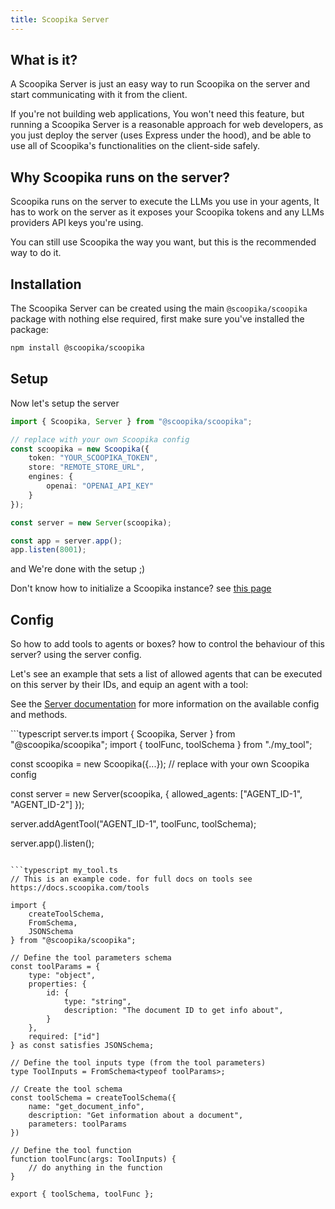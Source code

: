```yaml
---
title: Scoopika Server
---
```


## What is it?

A Scoopika Server is just an easy way to run Scoopika on the server and start communicating with it from the client.

If you're not building web applications, You won't need this feature, but running a Scoopika Server is a reasonable approach for web developers, as you just deploy the server (uses Express under the hood), and be able to use all of Scoopika's functionalities on the client-side safely.

## Why Scoopika runs on the server?

Scoopika runs on the server to execute the LLMs you use in your agents, It has to work on the server as it exposes your Scoopika tokens and any LLMs providers API keys you're using.

You can still use Scoopika the way you want, but this is the recommended way to do it.

## Installation

The Scoopika Server can be created using the main `@scoopika/scoopika` package with nothing else required, first make sure you've installed the package:

```bash
npm install @scoopika/scoopika
```

## Setup

Now let's setup the server

```typescript
import { Scoopika, Server } from "@scoopika/scoopika";

// replace with your own Scoopika config
const scoopika = new Scoopika({
	token: "YOUR_SCOOPIKA_TOKEN",
	store: "REMOTE_STORE_URL",
	engines: {
		openai: "OPENAI_API_KEY"
	}
});

const server = new Server(scoopika);

const app = server.app();
app.listen(8001);
```

and We're done with the setup ;)

Don't know how to initialize a Scoopika instance? see [this page](/packages/ts/scoopika/scoopika)

## Config

So how to add tools to agents or boxes? how to control the behaviour of this server? using the server config.

Let's see an example that sets a list of allowed agents that can be executed on this server by their IDs, and equip an agent with a tool:

See the [Server documentation](/packages/ts/scoopika/server) for more information on the available config and methods.

<CodeGroup>
```typescript server.ts
import { Scoopika, Server } from "@scoopika/scoopika";
import { toolFunc, toolSchema } from "./my_tool";

const scoopika = new Scoopika({...}); // replace with your own Scoopika config

const server = new Server(scoopika, {
	allowed_agents: ["AGENT_ID-1", "AGENT_ID-2"]
});

server.addAgentTool("AGENT_ID-1", toolFunc, toolSchema);

server.app().listen();
```

```typescript my_tool.ts
// This is an example code. for full docs on tools see https://docs.scoopika.com/tools

import {
	createToolSchema,
	FromSchema,
	JSONSchema
} from "@scoopika/scoopika";

// Define the tool parameters schema
const toolParams = {
	type: "object",
	properties: {
		id: {
			type: "string",
			description: "The document ID to get info about",
		}
	},
	required: ["id"]
} as const satisfies JSONSchema;

// Define the tool inputs type (from the tool parameters)
type ToolInputs = FromSchema<typeof toolParams>;

// Create the tool schema
const toolSchema = createToolSchema({
	name: "get_document_info",
	description: "Get information about a document",
	parameters: toolParams
})

// Define the tool function
function toolFunc(args: ToolInputs) {
	// do anything in the function
}

export { toolSchema, toolFunc };
```
</CodeGroup>
